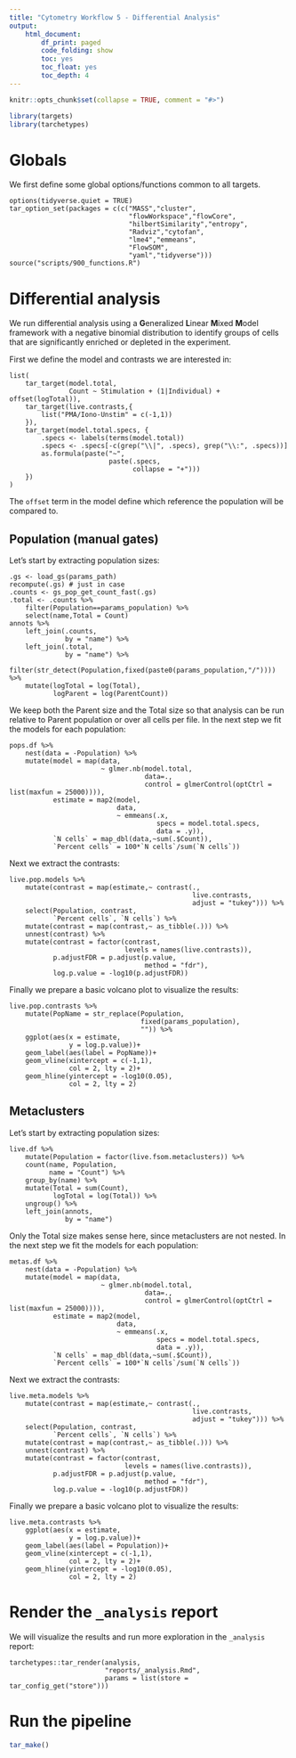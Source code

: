 ```yaml
---
title: "Cytometry Workflow 5 - Differential Analysis"
output: 
    html_document:
        df_print: paged
        code_folding: show
        toc: yes
        toc_float: yes
        toc_depth: 4
---
```


```r
knitr::opts_chunk$set(collapse = TRUE, comment = "#>")
```

```r
library(targets)
library(tarchetypes)
```

# Globals

We first define some global options/functions common to all targets.

```targets
options(tidyverse.quiet = TRUE)
tar_option_set(packages = c(c("MASS","cluster",
                              "flowWorkspace","flowCore",
                              "hilbertSimilarity","entropy",
                              "Radviz","cytofan",
                              "lme4","emmeans",
                              "FlowSOM",
                              "yaml","tidyverse")))
source("scripts/900_functions.R")
```

# Differential analysis

We run differential analysis using a **G**eneralized **L**inear **M**ixed **M**odel framework with a negative binomial distribution to identify groups of cells that are significantly enriched or depleted in the experiment.

First we define the model and contrasts we are interested in:

```targets
list(
    tar_target(model.total,
               Count ~ Stimulation + (1|Individual) + offset(logTotal)),
    tar_target(live.contrasts,{
        list("PMA/Iono-Unstim" = c(-1,1))
    }),
    tar_target(model.total.specs, {
        .specs <- labels(terms(model.total))
        .specs <- .specs[-c(grep("\\|", .specs), grep("\\:", .specs))]
        as.formula(paste("~",
                         paste(.specs,
                               collapse = "+")))
    })
)
```

The `offset` term in the model define which reference the population will be compared to.

## Population (manual gates)

Let's start by extracting population sizes:

```targets
.gs <- load_gs(params_path)
recompute(.gs) # just in case
.counts <- gs_pop_get_count_fast(.gs)
.total <- .counts %>% 
    filter(Population==params_population) %>% 
    select(name,Total = Count)
annots %>%
    left_join(.counts,
              by = "name") %>%
    left_join(.total,
              by = "name") %>%
    filter(str_detect(Population,fixed(paste0(params_population,"/")))) %>% 
    mutate(logTotal = log(Total),
           logParent = log(ParentCount))
```

We keep both the Parent size and the Total size so that analysis can be run relative to Parent population or over all cells per file. In the next step we fit the models for each population:

```targets
pops.df %>% 
    nest(data = -Population) %>% 
    mutate(model = map(data,
                       ~ glmer.nb(model.total,
                                  data=.,
                                  control = glmerControl(optCtrl = list(maxfun = 25000)))),
           estimate = map2(model,
                           data,
                           ~ emmeans(.x,
                                     specs = model.total.specs,
                                     data = .y)),
           `N cells` = map_dbl(data,~sum(.$Count)),
           `Percent cells` = 100*`N cells`/sum(`N cells`))
```

Next we extract the contrasts:

```targets
live.pop.models %>% 
    mutate(contrast = map(estimate,~ contrast(.,
                                              live.contrasts,
                                              adjust = "tukey"))) %>% 
    select(Population, contrast, 
           `Percent cells`, `N cells`) %>% 
    mutate(contrast = map(contrast,~ as_tibble(.))) %>% 
    unnest(contrast) %>% 
    mutate(contrast = factor(contrast,
                             levels = names(live.contrasts)),
           p.adjustFDR = p.adjust(p.value,
                                  method = "fdr"),
           log.p.value = -log10(p.adjustFDR))
```

Finally we prepare a basic volcano plot to visualize the results:

```targets
live.pop.contrasts %>% 
    mutate(PopName = str_replace(Population,
                                 fixed(params_population),
                                 "")) %>% 
    ggplot(aes(x = estimate,
               y = log.p.value))+
    geom_label(aes(label = PopName))+
    geom_vline(xintercept = c(-1,1),
               col = 2, lty = 2)+
    geom_hline(yintercept = -log10(0.05),
               col = 2, lty = 2)
```

## Metaclusters

Let's start by extracting population sizes:

```targets
live.df %>% 
    mutate(Population = factor(live.fsom.metaclusters)) %>% 
    count(name, Population,
          name = "Count") %>% 
    group_by(name) %>% 
    mutate(Total = sum(Count),
           logTotal = log(Total)) %>% 
    ungroup() %>% 
    left_join(annots,
              by = "name")
```

Only the Total size makes sense here, since metaclusters are not nested. In the next step we fit the models for each population:

```targets
metas.df %>% 
    nest(data = -Population) %>% 
    mutate(model = map(data,
                       ~ glmer.nb(model.total,
                                  data=.,
                                  control = glmerControl(optCtrl = list(maxfun = 25000)))),
           estimate = map2(model,
                           data,
                           ~ emmeans(.x,
                                     specs = model.total.specs,
                                     data = .y)),
           `N cells` = map_dbl(data,~sum(.$Count)),
           `Percent cells` = 100*`N cells`/sum(`N cells`))
```

Next we extract the contrasts:

```targets
live.meta.models %>% 
    mutate(contrast = map(estimate,~ contrast(.,
                                              live.contrasts,
                                              adjust = "tukey"))) %>% 
    select(Population, contrast, 
           `Percent cells`, `N cells`) %>% 
    mutate(contrast = map(contrast,~ as_tibble(.))) %>% 
    unnest(contrast) %>% 
    mutate(contrast = factor(contrast,
                             levels = names(live.contrasts)),
           p.adjustFDR = p.adjust(p.value,
                                  method = "fdr"),
           log.p.value = -log10(p.adjustFDR))
```

Finally we prepare a basic volcano plot to visualize the results:

```targets
live.meta.contrasts %>% 
    ggplot(aes(x = estimate,
               y = log.p.value))+
    geom_label(aes(label = Population))+
    geom_vline(xintercept = c(-1,1),
               col = 2, lty = 2)+
    geom_hline(yintercept = -log10(0.05),
               col = 2, lty = 2)
```

# Render the `_analysis` report

We will visualize the results and run more exploration in the `_analysis` report:

```targets
tarchetypes::tar_render(analysis,
                        "reports/_analysis.Rmd",
                        params = list(store = tar_config_get("store")))
```

# Run the pipeline

```r
tar_make()
```
